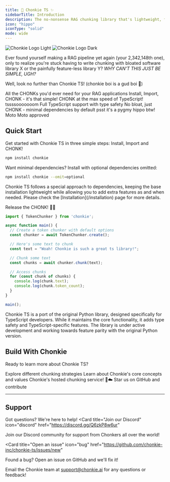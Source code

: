 ```yaml
---
title: 🦛 Chonkie TS ✨
sidebarTitle: Introduction
description: The no-nonsense RAG chunking library that's lightweight, fast, and ready to CHONK your texts!
icon: "hippo"
iconType: "solid"
mode: wide
---
```


<img
  className="block dark:hidden"
  src="/images/chonkie_logo_br_transparent_bg.png"
  alt="Chonkie Logo Light"
/>
<img
  className="hidden dark:block"
  src="/images/chonkie_logo_br_transparent_bg.png"
  alt="Chonkie Logo Dark"
/>

Ever found yourself making a RAG pipeline yet again (your 2,342,148th one), only to realize you're stuck having to write chunking with bloated software library X or the painfully feature-less library Y?
_WHY CAN'T THIS JUST BE SIMPLE, UGH?_

Well, look no further than Chonkie TS! (chonkie boi is a gud boi 🦛)

<CardGroup cols={2}>
  <Card
    title="Feature-rich"
    icon="puzzle-piece"
  >
    All the CHONKs you'd ever need for your RAG applications
  </Card>
  <Card
    title="Easy to use"
    icon="wand-magic-sparkles"
  >
    Install, Import, CHONK - it's that simple!
  </Card>
  <Card
    title="Lightning Fast"
    icon="bolt"
  >
    CHONK at the max speed of TypeScript! tssssooooooom
  </Card>
  <Card
    title="Type-Safe"
    icon="shield"
  >
    Full TypeScript support with type safety
  </Card>
  <Card
    title="Lightweight"
    icon="feather"
  >
    No bloat, just CHONK - minimal dependencies by default
  </Card>
  <Card
    title="Cute Mascot"
    icon="hippo"
  >
    psst it's a pygmy hippo btw! Moto Moto approved
  </Card>
</CardGroup>

## Quick Start

Get started with Chonkie TS in three simple steps: Install, Import and CHONK!

```bash
npm install chonkie
```

Want minimal dependencies? Install with optional dependencies omitted:
```bash
npm install chonkie --omit=optional
```

<Note>
  Chonkie TS follows a special approach to dependencies, keeping the base installation lightweight while allowing you to add extra features as and when needed.
  Please check the [Installation](/installation) page for more details.
</Note>

Release the CHONK! 🦛✨

```typescript
import { TokenChunker } from 'chonkie';

async function main() {
  // Create a token chunker with default options
  const chunker = await TokenChunker.create();

  // Here's some text to chunk
  const text = "Woah! Chonkie is such a great ts library!";

  // Chunk some text
  const chunks = await chunker.chunk(text);

  // Access chunks
  for (const chunk of chunks) {
    console.log(chunk.text);
    console.log(chunk.token_count);
  }
}

main();
```

<Note>
  Chonkie TS is a port of the original Python library, designed specifically for TypeScript developers. While it maintains the core functionality, it adds type safety and TypeScript-specific features. The library is under active development and working towards feature parity with the original Python version.
</Note>

## Build With Chonkie

Ready to learn more about Chonkie TS?

<CardGroup cols={2}>
  <Card
    title="Chunkers"
    icon="list"
    href="/typescript-sdk/chunkers/overview"
  >
    Explore different chunking strategies
  </Card>
  <Card
    title="Concepts"
    icon="book"
    href="/common/concepts"
  >
    Learn about Chonkie's core concepts and values
  </Card>
  <Card
    title="Chonkie Cloud"
    icon="cloud"
    href="/common/cloud-overview"
  >
    Chonkie's hosted chunking service! 🦛☁️
  </Card>
  <Card
    title="GitHub"
    icon="github"
    href="https://github.com/chonkie-inc/chonkie-ts"
  >
    Star us on GitHub and contribute
  </Card>
</CardGroup>

---
## Support
Got questions? We're here to help!
<CardGroup cols={3}>
<Card
  title="Join our Discord"
  icon="discord"
  href="https://discord.gg/Q6zkP8w6ur"
  >
  Join our Discord community for support from Chonkers all over the world!
</Card>

<Card
  title="Open an issue"
  icon="bug"
  href="https://github.com/chonkie-inc/chonkie-ts/issues/new"
  >
  Found a bug? Open an issue on GitHub and we'll fix it!
</Card>

<Card
  title="Email us"
  icon="envelope"
  href="mailto:support@chonkie.ai">
  Email the Chonkie team at support@chonkie.ai for any questions or feedback!
</Card>
</CardGroup>
